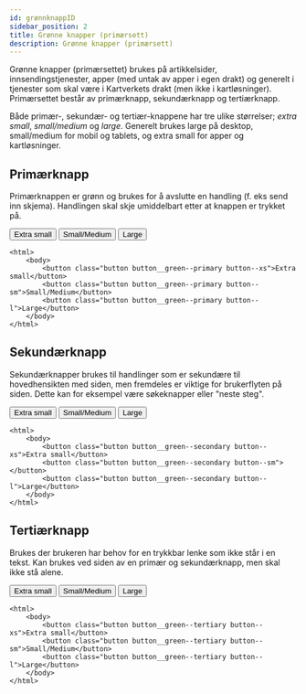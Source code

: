 ```yaml
---
id: grønnknappID
sidebar_position: 2
title: Grønne knapper (primærsett)
description: Grønne knapper (primærsett)
---
```

Grønne knapper (primærsettet) brukes på artikkelsider, innsendingstjenester, apper (med untak av apper i egen drakt) og generelt i tjenester som skal være i Kartverkets drakt (men ikke i kartløsninger).
Primærsettet består av primærknapp, sekundærknapp og tertiærknapp.

Både primær-, sekundær- og tertiær-knappene har tre ulike størrelser; _extra small_, _small/medium_ og _large_.
Generelt brukes large på desktop, small/medium for mobil og tablets, og extra small for apper og kartløsninger. 

## Primærknapp

Primærknappen er grønn og brukes for å avslutte en handling (f. eks send inn skjema). Handlingen skal skje umiddelbart etter at knappen er trykket på.

<div>
    <button class="button button__green--primary button--xs">Extra small</button>
    <button class="button button__green--primary button--sm">Small/Medium</button>
    <button class="button button__green--primary button--l">Large</button> 
</div>       

```markup 
<html>
    <body>
        <button class="button button__green--primary button--xs">Extra small</button>
        <button class="button button__green--primary button--sm">Small/Medium</button>
        <button class="button button__green--primary button--l">Large</button>
    </body>
</html>
```



## Sekundærknapp

Sekundærknapper brukes til handlinger som er sekundære til hovedhensikten med siden, men fremdeles er viktige for brukerflyten på siden. Dette kan for eksempel være søkeknapper eller "neste steg".

<button class="button button__green--secondary button--xs">Extra small</button>
<button class="button button__green--secondary button--sm">Small/Medium</button>
<button class="button button__green--secondary button--l">Large</button>


```markup
<html>
    <body>
        <button class="button button__green--secondary button--xs">Extra small</button>
        <button class="button button__green--secondary button--sm"></button>
        <button class="button button__green--secondary button--l">Large</button>
    </body>
</html>
```



## Tertiærknapp

Brukes der brukeren har behov for en trykkbar lenke som ikke står i en tekst. 
Kan brukes ved siden av en primær og sekundærknapp, men skal ikke stå alene.


<button class="button button__green--tertiary button--xs">Extra small</button>
<button class="button button__green--tertiary button--sm">Small/Medium</button>
<button class="button button__green--tertiary button--l">Large</button>


```markup
<html>
    <body>
        <button class="button button__green--tertiary button--xs">Extra small</button>
        <button class="button button__green--tertiary button--sm">Small/Medium</button>
        <button class="button button__green--tertiary button--l">Large</button>
    </body>
</html>
```
